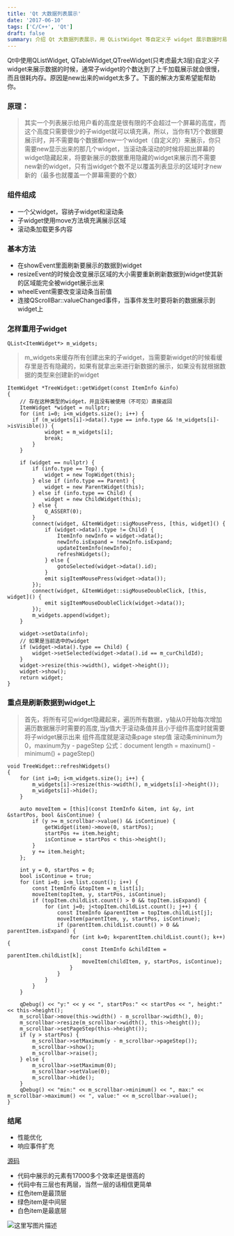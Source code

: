 ```yaml
---
title: 'Qt 大数据列表展示'
date: '2017-06-10'
tags: ['C/C++', 'Qt']
draft: false
summary: 介绍 Qt 大数据列表展示，用 QListWidget 等自定义子 widget 展示数据时易慢耗内存，原理是重用隐藏 widget 。组件有父 widget 和滚动条，基本方法有 showEvent 等，通过 m_widgets 缓存 widget ，重点是刷新数据到 widget ，文末有源码及展示效果。 
---
```


Qt中使用QListWidget, QTableWidget,QTreeWidget(只考虑最大3层)自定义子widget来展示数据的时候，通常子widget的个数达到了上千加载展示就会很慢，而且很耗内存。原因是new出来的widget太多了。下面的解决方案希望能帮助你。

### 原理： 

> 其实一个列表展示给用户看的高度是很有限的不会超过一个屏幕的高度，而这个高度只需要很少的子widget就可以填充满，所以，当你有1万个数据要展示时，并不需要每个数据都new一个widget（自定义的）来展示，你只需要new显示出来的那几个widget，当滚动条滚动的时候将超出屏幕的widget隐藏起来，将要新展示的数据重用隐藏的widget来展示而不需要new新的widget，只有当widget个数不足以覆盖列表显示的区域时才new新的（最多也就覆盖一个屏幕需要的个数）

### 组件组成 ###

 - 一个父widget，容纳子widget和滚动条
 - 子widget使用move方法填充满展示区域
 - 滚动条加载更多内容

### 基本方法 ###

 - 在showEvent里面刷新要展示的数据到widget
 - resizeEvent的时候会改变展示区域的大小需要重新刷新数据到widget使其新的区域能完全被widget展示出来
 - wheelEvent需要改变滚动条当前值
 - 连接QScrollBar::valueChanged事件，当事件发生时要将新的数据展示到widget上

### 怎样重用子widget

```
QList<ItemWidget*> m_widgets;
```

> m_widgets来缓存所有创建出来的子widget，当需要新widget的时候看缓存里是否有隐藏的，如果有就拿出来进行新数据的展示，如果没有就根据数据的类型来创建新的widget

```
ItemWidget *TreeWidget::getWidget(const ItemInfo &info)
{
    // 存在这种类型的widget，并且没有被使用（不可见）直接返回
    ItemWidget *widget = nullptr;
    for (int i=0; i<m_widgets.size(); i++) {
        if (m_widgets[i]->data().type == info.type && !m_widgets[i]->isVisible()) {
            widget = m_widgets[i];
            break;
        }
    }

    if (widget == nullptr) {
        if (info.type == Top) {
            widget = new TopWidget(this);
        } else if (info.type == Parent) {
            widget = new ParentWidget(this);
        } else if (info.type == Child) {
            widget = new ChildWidget(this);
        } else {
            Q_ASSERT(0);
        }
        connect(widget, &ItemWidget::sigMousePress, [this, widget]() {
            if (widget->data().type != Child) {
                ItemInfo newInfo = widget->data();
                newInfo.isExpand = !newInfo.isExpand;
                updateItemInfo(newInfo);
                refreshWidgets();
            } else {
                gotoSelected(widget->data().id);
            }
            emit sigItemMousePress(widget->data());
        });
        connect(widget, &ItemWidget::sigMouseDoubleClick, [this, widget]() {
            emit sigItemMouseDoubleClick(widget->data());
        });
        m_widgets.append(widget);
    }

    widget->setData(info);
    // 如果是当前选中的widget
    if (widget->data().type == Child) {
        widget->setSelected(widget->data().id == m_curChildId);
    }
    widget->resize(this->width(), widget->height());
    widget->show();
    return widget;
}
```

### 重点是刷新数据到widget上

> 首先，将所有可见widget隐藏起来，遍历所有数据，y轴从0开始每次增加遍历数据展示时需要的高度,当y值大于滚动条值并且小于组件高度时就需要将子widget展示出来
> 组件高度就是滚动条page step值
> 滚动条mininum为0，maxinum为y - pageStep
> 公式：document length = maxinum() - minimum() + pageStep()

```
void TreeWidget::refreshWidgets()
{
    for (int i=0; i<m_widgets.size(); i++) {
        m_widgets[i]->resize(this->width(), m_widgets[i]->height());
        m_widgets[i]->hide();
    }

    auto moveItem = [this](const ItemInfo &item, int &y, int &startPos, bool &isContinue) {
        if (y >= m_scrollbar->value() && isContinue) {
            getWidget(item)->move(0, startPos);
            startPos += item.height;
            isContinue = startPos < this->height();
        }
        y += item.height;
    };

    int y = 0, startPos = 0;
    bool isContinue = true;
    for (int i=0; i<m_list.count(); i++) {
        const ItemInfo &topItem = m_list[i];
        moveItem(topItem, y, startPos, isContinue);
        if (topItem.childList.count() > 0 && topItem.isExpand) {
            for (int j=0; j<topItem.childList.count(); j++) {
                const ItemInfo &parentItem = topItem.childList[j];
                moveItem(parentItem, y, startPos, isContinue);
                if (parentItem.childList.count() > 0 && parentItem.isExpand) {
                    for (int k=0; k<parentItem.childList.count(); k++) {
                        const ItemInfo &childItem = parentItem.childList[k];
                        moveItem(childItem, y, startPos, isContinue);
                    }
                }
            }
        }
    }

    qDebug() << "y:" << y << ", startPos:" << startPos << ", height:" << this->height();
    m_scrollbar->move(this->width() - m_scrollbar->width(), 0);
    m_scrollbar->resize(m_scrollbar->width(), this->height());
    m_scrollbar->setPageStep(this->height());
    if (y > startPos) {
        m_scrollbar->setMaximum(y - m_scrollbar->pageStep());
        m_scrollbar->show();
        m_scrollbar->raise();
    } else {
        m_scrollbar->setMaximum(0);
        m_scrollbar->setValue(0);
        m_scrollbar->hide();
    }
    qDebug() << "min:" << m_scrollbar->minimum() << ", max:" << m_scrollbar->maximum() << ", value:" << m_scrollbar->value();
}
```
### 结尾

 -  性能优化
 -  响应事件扩充

[源码](https://code.csdn.net/tujiaw/threelistwidget/tree/master)

 -  代码中展示的元素有17000多个效率还是很高的
 -  代码中有三层也有两层，当然一层的话相信更简单
 -  红色item是最顶层
 -  绿色item是中间层
 -  白色item是最底层

 ![这里写图片描述](http://img.blog.csdn.net/20160804225858636)